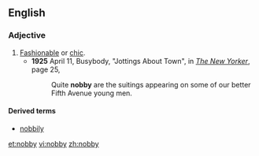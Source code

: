 {{also|Nobby}}
==English==

===Adjective===
{{en-adj|nobb|ier|iest}}
#[[fashionable|Fashionable]] or [[chic]].
#*'''1925''' April 11, Busybody, "Jottings About Town", in [[w:The New Yorker|''The New Yorker'']], page 25,<!--confirmed on microfilm-->
#*:Quite '''nobby''' are the suitings appearing on some of our better Fifth Avenue young men.

====Derived terms====
* [[nobbily]]

[[et:nobby]]
[[vi:nobby]]
[[zh:nobby]]